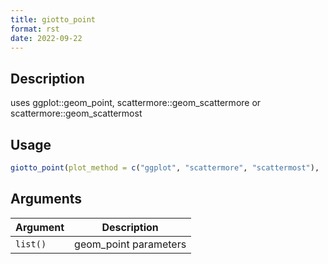 ```yaml
--- 
title: giotto_point 
format: rst 
date: 2022-09-22 
--- 
```


## Description

uses ggplot::geom_point, scattermore::geom_scattermore or scattermore::geom_scattermost


## Usage

```r
giotto_point(plot_method = c("ggplot", "scattermore", "scattermost"), ...)
```


## Arguments

Argument      |Description
------------- |----------------
`list()`     |     geom_point parameters


